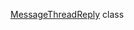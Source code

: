 [MessageThreadReply](/docs/toloka-kit/reference/toloka.client.message_thread.MessageThreadReply) class
